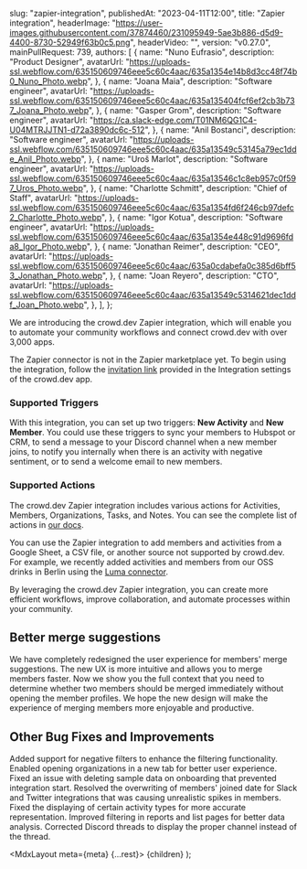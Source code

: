 
  slug: "zapier-integration",
  publishedAt: "2023-04-11T12:00",
  title: "Zapier integration",
  headerImage:
    "https://user-images.githubusercontent.com/37874460/231095949-5ae3b886-d5d9-4400-8730-52949f63b0c5.png",
  headerVideo: "",
  version: "v0.27.0",
  mainPullRequest: 739,
  authors: [
    {
      name: "Nuno Eufrasio",
      description: "Product Designer",
      avatarUrl:
        "https://uploads-ssl.webflow.com/635150609746eee5c60c4aac/635a1354e14b8d3cc48f74b0_Nuno_Photo.webp",
    },
    {
      name: "Joana Maia",
      description: "Software engineer",
      avatarUrl:
        "https://uploads-ssl.webflow.com/635150609746eee5c60c4aac/635a135404fcf6ef2cb3b737_Joana_Photo.webp",
    },
    {
      name: "Gasper Grom",
      description: "Software engineer",
      avatarUrl: "https://ca.slack-edge.com/T01NM6QG1C4-U04MTRJJTN1-d72a3890dc6c-512",
    },
    {
      name: "Anil Bostanci",
      description: "Software engineer",
      avatarUrl:
        "https://uploads-ssl.webflow.com/635150609746eee5c60c4aac/635a13549c53145a79ec1dde_Anil_Photo.webp",
    },
    {
      name: "Uroš Marlot",
      description: "Software engineer",
      avatarUrl:
        "https://uploads-ssl.webflow.com/635150609746eee5c60c4aac/635a13546c1c8eb957c0f597_Uros_Photo.webp",
    },
    {
      name: "Charlotte Schmitt",
      description: "Chief of Staff",
      avatarUrl:
        "https://uploads-ssl.webflow.com/635150609746eee5c60c4aac/635a1354fd6f246cb97defc2_Charlotte_Photo.webp",
    },
    {
      name: "Igor Kotua",
      description: "Software engineer",
      avatarUrl:
        "https://uploads-ssl.webflow.com/635150609746eee5c60c4aac/635a1354e448c91d9696fda8_Igor_Photo.webp",
    },
    {
      name: "Jonathan Reimer",
      description: "CEO",
      avatarUrl:
        "https://uploads-ssl.webflow.com/635150609746eee5c60c4aac/635a0cdabefa0c385d6bff53_Jonathan_Photo.webp",
    },
    {
      name: "Joan Reyero",
      description: "CTO",
      avatarUrl:
        "https://uploads-ssl.webflow.com/635150609746eee5c60c4aac/635a13549c5314621dec1ddf_Joan_Photo.webp",
    },
  ],
};

We are introducing the crowd.dev Zapier integration, which will enable you to automate your community workflows and connect crowd.dev with over 3,000 apps.

The Zapier connector is not in the Zapier marketplace yet. To begin using the integration, follow the [invitation link](https://app.crowd.dev/integrations) provided in the Integration settings of the crowd.dev app.

### Supported Triggers

With this integration, you can set up two triggers: **New Activity** and **New Member**. You could use these triggers to sync your members to Hubspot or CRM,
to send a message to your Discord channel when a new member joins, to notify you internally when there is an activity with negative sentiment, or to send a welcome email to new members.

### Supported Actions

The crowd.dev Zapier integration includes various actions for Activities, Members, Organizations, Tasks, and Notes.
You can see the complete list of actions in [our docs](https://docs.crowd.dev/docs/zapier-integration#supported-actions).

You can use the Zapier integration to add members and activities from a Google Sheet, a CSV file, or another source not supported by crowd.dev.
For example, we recently added activities and members from our OSS drinks in Berlin using the [Luma connector](https://zapier.com/apps/luma/integrations#page=6).

By leveraging the crowd.dev Zapier integration, you can create more efficient workflows, improve collaboration, and automate processes within your community.

## Better merge suggestions <PullRequest number="715">

We have completely redesigned the user experience for members' merge suggestions. The new UX is more intuitive and allows you to merge members faster.
Now we show you the full context that you need to determine whether two members should be merged immediately without opening the member profiles.
We hope the new design will make the experience of merging members more enjoyable and productive.

<CenteredImage
  src="https://user-images.githubusercontent.com/37874460/231095960-75aed022-b41a-45c0-b6ad-b2080f331b16.png"
  maxWidth="100%"
/>

## Other Bug Fixes and Improvements

Added support for negative filters to enhance the filtering functionality. <PullRequest number="720"/>
Enabled opening organizations in a new tab for better user experience. <PullRequest number="725"/>
Fixed an issue with deleting sample data on onboarding that prevented integration start. <PullRequest number="733"/>
Resolved the overwriting of members' joined date for Slack and Twitter integrations that was causing unrealistic spikes in members. <PullRequest number="729"/>
Fixed the displaying of certain activity types for more accurate representation. <PullRequest number="731"/>
Improved filtering in reports and list pages for better data analysis. <PullRequest number="730"/>
Corrected Discord threads to display the proper channel instead of the thread. <PullRequest number="726"/>

  <MdxLayout meta={meta} {...rest}>
    {children}
  </MdxLayout>
);

